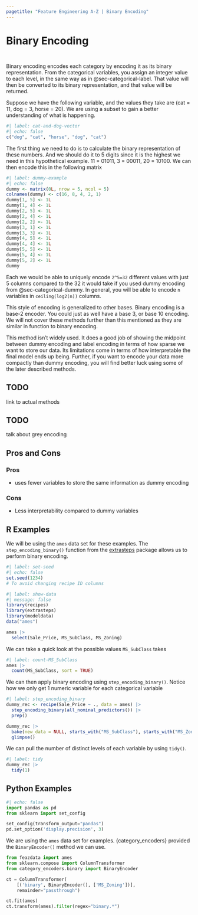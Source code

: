 ```yaml
---
pagetitle: "Feature Engineering A-Z | Binary Encoding"
---
```


# Binary Encoding {#sec-categorical-binary}

::: {style="visibility: hidden; height: 0px;"}
## Binary Encoding
:::

Binary encoding encodes each category by encoding it as its binary representation.
From the categorical variables, you assign an integer value to each level, in the same way as in @sec-categorical-label.
That value will then be converted to its binary representation, and that value will be returned.

Suppose we have the following variable, and the values they take are (cat = 11, dog = 3, horse = 20).
We are using a subset to gain a better understanding of what is happening.

```r
#| label: cat-and-dog-vector
#| echo: false
c("dog", "cat", "horse", "dog", "cat")
```

The first thing we need to do is to calculate the binary representation of these numbers.
And we should do it to 5 digits since it is the highest we need in this hypothetical example.
11 = 01011, 3 = 00011, 20 = 10100.
We can then encode this in the following matrix

```r
#| label: dummy-example
#| echo: false 
dummy <- matrix(0L, nrow = 5, ncol = 5)
colnames(dummy) <- c(16, 8, 4, 2, 1)
dummy[1, 5] <- 1L
dummy[1, 4] <- 1L
dummy[2, 5] <- 1L
dummy[2, 4] <- 1L
dummy[2, 2] <- 1L
dummy[3, 1] <- 1L
dummy[3, 3] <- 1L
dummy[4, 5] <- 1L
dummy[4, 4] <- 1L
dummy[5, 5] <- 1L
dummy[5, 4] <- 1L
dummy[5, 2] <- 1L
dummy
```

Each we would be able to uniquely encode `2^5=32` different values with just 5 columns compared to the 32 it would take if you used dummy encoding from @sec-categorical-dummy.
In general, you will be able to encode `n` variables in `ceiling(log2(n))` columns.

::: callout-note
This style of encoding is generalized to other bases.
Binary encoding is a base-2 encoder.
You could just as well have a base 3, or base 10 encoding.
We will not cover these methods further than this mentioned as they are similar in function to binary encoding.
:::

This method isn't widely used.
It does a good job of showing the midpoint between dummy encoding and label encoding in terms of how sparse we want to store our data.
Its limitations come in terms of how interpretable the final model ends up being.
Further, if you want to encode your data more compactly than dummy encoding, you will find better luck using some of the later described methods.

::: callout-caution
# TODO

link to actual methods
:::

::: callout-caution
# TODO

talk about grey encoding
:::

## Pros and Cons

### Pros

-   uses fewer variables to store the same information as dummy encoding

### Cons

-   Less interpretability compared to dummy variables

## R Examples

We will be using the `ames` data set for these examples.
The `step_encoding_binary()` function from the [extrasteps](https://github.com/emilhvitfeldt/extrasteps) package allows us to perform binary encoding.

```r
#| label: set-seed
#| echo: false
set.seed(1234)
# To avoid changing recipe ID columns
```

```r
#| label: show-data
#| message: false
library(recipes)
library(extrasteps)
library(modeldata)
data("ames")

ames |>
  select(Sale_Price, MS_SubClass, MS_Zoning)
```

We can take a quick look at the possible values `MS_SubClass` takes

```r
#| label: count-MS_SubClass
ames |>
  count(MS_SubClass, sort = TRUE)
```

We can then apply binary encoding using `step_encoding_binary()`.
Notice how we only get 1 numeric variable for each categorical variable

```r
#| label: step_encoding_binary
dummy_rec <- recipe(Sale_Price ~ ., data = ames) |>
  step_encoding_binary(all_nominal_predictors()) |>
  prep()

dummy_rec |>
  bake(new_data = NULL, starts_with("MS_SubClass"), starts_with("MS_Zoning")) |>
  glimpse()
```

We can pull the number of distinct levels of each variable by using `tidy()`.

```r
#| label: tidy
dummy_rec |>
  tidy(1)
```

## Python Examples

```python
#| echo: false
import pandas as pd
from sklearn import set_config

set_config(transform_output="pandas")
pd.set_option('display.precision', 3)
```

We are using the `ames` data set for examples.
{category_encoders} provided the `BinaryEncoder()` method we can use.

```python
from feazdata import ames
from sklearn.compose import ColumnTransformer
from category_encoders.binary import BinaryEncoder

ct = ColumnTransformer(
    [('binary', BinaryEncoder(), ['MS_Zoning'])], 
    remainder="passthrough")

ct.fit(ames)
ct.transform(ames).filter(regex="binary.*")
```

